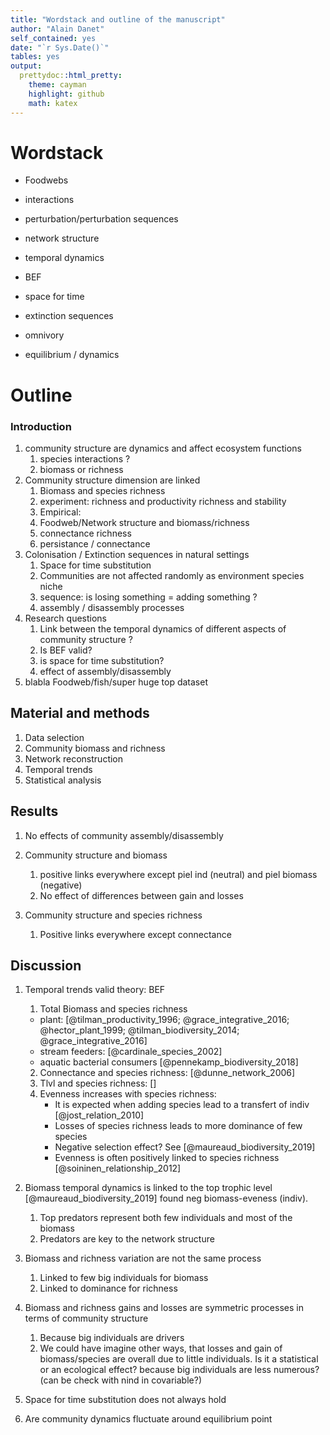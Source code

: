 ```yaml
---
title: "Wordstack and outline of the manuscript"
author: "Alain Danet"
self_contained: yes
date: "`r Sys.Date()`"
tables: yes
output:
  prettydoc::html_pretty:
    theme: cayman
    highlight: github
    math: katex
---
```


# Wordstack

- Foodwebs
- interactions
- perturbation/perturbation sequences
- network structure
- temporal dynamics
- BEF
- space for time
- extinction sequences

- omnivory
- equilibrium / dynamics

# Outline

### Introduction

1. community structure are dynamics and affect ecosystem functions 
    1. species interactions ?
    2. biomass or richness 

2. Community structure dimension are linked 
    1. Biomass and species richness 
	1. experiment: richness and productivity richness and stability
	2. Empirical:
    2. Foodweb/Network structure and biomass/richness 
	1. connectance richness
	2. persistance / connectance

3. Colonisation / Extinction sequences in natural settings
    1. Space for time substitution
    2. Communities are not affected randomly as environment species niche
    3. sequence: is losing something = adding something ?
    4. assembly / disassembly processes 
 
4. Research questions 
    1. Link between the temporal dynamics of different aspects of community structure ?
	1. Is BEF valid? 
	2. is space for time substitution?
    2. effect of assembly/disassembly

5. blabla Foodweb/fish/super huge top dataset


## Material and methods

1. Data selection
2. Community biomass and richness 
3. Network reconstruction
4. Temporal trends 
5. Statistical analysis

## Results

1. No effects of community assembly/disassembly

2. Community structure and biomass
    1. positive links everywhere except piel ind (neutral) and piel biomass
       (negative)
    2. No effect of differences between gain and losses

3. Community structure and species richness
   1. Positive links everywhere except connectance

## Discussion

1. Temporal trends valid theory: BEF 
    1. Total Biomass and species richness 
	- plant: [@tilman_productivity_1996; @grace_integrative_2016;
	  @hector_plant_1999; @tilman_biodiversity_2014;
	  @grace_integrative_2016]
	- stream feeders: [@cardinale_species_2002]
	- aquatic bacterial consumers [@pennekamp_biodiversity_2018]
    2. Connectance and species richness: [@dunne_network_2006]
    3. Tlvl and species richness: []
    4. Evenness increases with species richness:
       - It is expected when adding species lead to a transfert of indiv [@jost_relation_2010]
       - Losses of species richness leads to more dominance of few species
       - Negative selection effect? See [@maureaud_biodiversity_2019]
       - Evenness is often positively linked to species richness
	 [@soininen_relationship_2012]
       
    
2. Biomass temporal dynamics is linked to the top trophic level
   [@maureaud_biodiversity_2019] found neg biomass-eveness (indiv).
    1. Top predators represent both few individuals and most of the biomass 
    2. Predators are key to the network structure

3. Biomass and richness variation are not the same process 
    1. Linked to few big individuals for biomass 
    2. Linked to dominance for richness

4. Biomass and richness gains and losses are symmetric processes in terms of
   community structure
    1. Because big individuals are drivers
    2. We could have imagine other ways, that losses and gain of biomass/species
       are overall due to little individuals. Is it a statistical or an
       ecological effect? because big individuals are less numerous? (can be
       check with nind in covariable?)

5. Space for time substitution does not always hold

6. Are community dynamics fluctuate around equilibrium point
